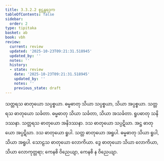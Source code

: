 ```yaml
---
title: 3.3.2.2 စူဠန္တရဒုက
tableOfContents: false
sidebar:
  order: 2
type: tipitaka
basket: ab
book: vbh
review:
  current: review
  updated: '2025-10-23T09:21:31.518945'
  updated_by: ''
  notes: ''
  history:
  - state: review
    date: '2025-10-23T09:21:31.518945'
    updated_by: ''
    notes: ''
    previous_state: draft
---
```



<ReviewStatus review={frontmatter.review} showDetails={true} />

<HypothesisAnnotation frontmatter={frontmatter} />

<DynamicBreadcrumb />

<Paragraph number="694" book="vbh">
သတ္တရသ ဓာတုယော သပ္ပစ္စယာ. ဓမ္မဓာတု သိယာ သပ္ပစ္စယာ, သိယာ အပ္ပစ္စယာ. သတ္တရသ ဓာတုယော သင်္ခတာ. ဓမ္မဓာတု သိယာ သင်္ခတာ, သိယာ အသင်္ခတာ. ရူပဓာတု သနိဒဿနာ. သတ္တရသ ဓာတုယော အနိဒဿနာ. ဒသ ဓာတုယော သပ္ပဋိဃာ. အဋ္ဌ ဓာတုယော အပ္ပဋိဃာ. ဒသ ဓာတုယော ရူပါ. သတ္တ ဓာတုယော အရူပါ. ဓမ္မဓာတု သိယာ ရူပါ, သိယာ အရူပါ. သောဠသ ဓာတုယော လောကိယာ. ဒွေ ဓာတုယော သိယာ လောကိယာ, သိယာ လောကုတ္တရာ; ကေနစိ ဝိညေယျာ, ကေနစိ န ဝိညေယျာ.
</Paragraph>